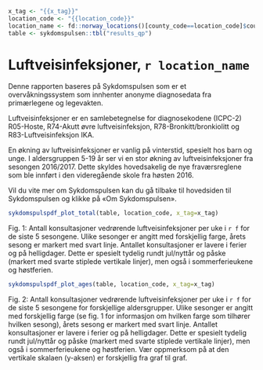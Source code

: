 ```r
x_tag <- "{{x_tag}}"
location_code <- "{{location_code}}"
location_name <- fd::norway_locations()[county_code==location_code]$county_name[1]
table <- sykdomspulsen::tbl("results_qp")
```

# Luftveisinfeksjoner, `r location_name` {-}
\begingroup\small
Denne rapporten baseres på Sykdomspulsen som er et overvåkningssystem som innhenter anonyme diagnosedata fra primærlegene og legevakten.  

Luftveisinfeksjoner er en samlebetegnelse for diagnosekodene (ICPC-2) R05-Hoste, R74-Akutt øvre luftveisinfeksjon, R78-Bronkitt/bronkiolitt og R83-Luftveisinfeksjon IKA.  

En økning av luftveisinfeksjoner er vanlig på vinterstid, spesielt hos barn og unge. I aldersgruppen 5-19 år ser vi en stor økning av luftveisinfeksjoner fra sesongen 2016/2017. Dette skyldes hovedsakelig de nye fraværsreglene som ble innført i den videregående skole fra høsten 2016.  

Vil du vite mer om Sykdomspulsen kan du gå tilbake til hovedsiden til Sykdomspulsen og klikke på «Om Sykdomspulsen».
\endgroup

```r
sykdomspulspdf_plot_total(table, location_code, x_tag=x_tag)
``` 
\begingroup\footnotesize

Fig. 1: Antall konsultasjoner vedrørende luftveisinfeksjoner per uke i `r f` for de siste 5 sesongene. Ulike sesonger er angitt med forskjellig farge, årets sesong er markert med svart linje. Antallet konsultasjoner er lavere i ferier og på helligdager. Dette er spesielt tydelig rundt jul/nyttår og påske (markert med svarte stiplede vertikale linjer), men også i sommerferieukene og høstferien.
\endgroup

```r
sykdomspulspdf_plot_ages(table, location_code, x_tag=x_tag)
``` 

\begingroup\footnotesize

Fig. 2: Antall konsultasjoner vedrørende luftveisinfeksjoner per uke i `r f` for de siste 5 sesongene for forskjellige aldersgrupper. Ulike sesonger er angitt med forskjellig farge (se fig. 1 for informasjon om hvilken farge som tilhører hvilken sesong), årets sesong er markert med svart linje. Antallet konsultasjoner er lavere i ferier og på helligdager. Dette er spesielt tydelig rundt jul/nyttår og påske (markert med svarte stiplede vertikale linjer), men også i sommerferieukene og høstferien. Vær oppmerksom på at den vertikale skalaen (y-aksen) er forskjellig fra graf til graf.
\endgroup

\newpage
